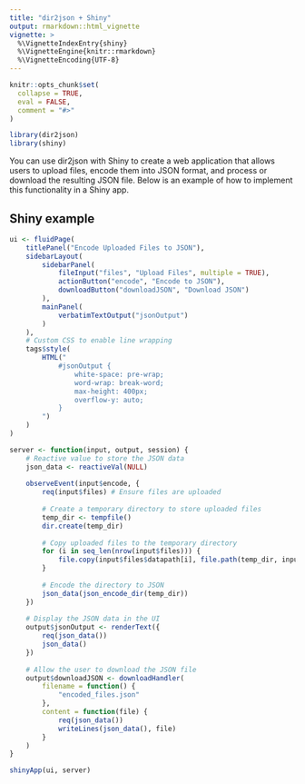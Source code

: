 ```yaml
---
title: "dir2json + Shiny"
output: rmarkdown::html_vignette
vignette: >
  %\VignetteIndexEntry{shiny}
  %\VignetteEngine{knitr::rmarkdown}
  %\VignetteEncoding{UTF-8}
---
```


```r
knitr::opts_chunk$set(
  collapse = TRUE,
  eval = FALSE,
  comment = "#>"
)
```

```r
library(dir2json)
library(shiny)
```

You can use dir2json with Shiny to create a web application that allows users to upload files, encode them into JSON format, and process or download the resulting JSON file. Below is an example of how to implement this functionality in a Shiny app.

## Shiny example

```r
ui <- fluidPage(
    titlePanel("Encode Uploaded Files to JSON"),
    sidebarLayout(
        sidebarPanel(
            fileInput("files", "Upload Files", multiple = TRUE),
            actionButton("encode", "Encode to JSON"),
            downloadButton("downloadJSON", "Download JSON")
        ),
        mainPanel(
            verbatimTextOutput("jsonOutput")
        )
    ),
    # Custom CSS to enable line wrapping
    tags$style(
        HTML("
            #jsonOutput {
                white-space: pre-wrap;
                word-wrap: break-word;
                max-height: 400px;
                overflow-y: auto;
            }
        ")
    )
)

server <- function(input, output, session) {
    # Reactive value to store the JSON data
    json_data <- reactiveVal(NULL)
    
    observeEvent(input$encode, {
        req(input$files) # Ensure files are uploaded
        
        # Create a temporary directory to store uploaded files
        temp_dir <- tempfile()
        dir.create(temp_dir)
        
        # Copy uploaded files to the temporary directory
        for (i in seq_len(nrow(input$files))) {
            file.copy(input$files$datapath[i], file.path(temp_dir, input$files$name[i]))
        }
        
        # Encode the directory to JSON
        json_data(json_encode_dir(temp_dir))
    })
    
    # Display the JSON data in the UI
    output$jsonOutput <- renderText({
        req(json_data())
        json_data()
    })
    
    # Allow the user to download the JSON file
    output$downloadJSON <- downloadHandler(
        filename = function() {
            "encoded_files.json"
        },
        content = function(file) {
            req(json_data())
            writeLines(json_data(), file)
        }
    )
}

shinyApp(ui, server)
```
